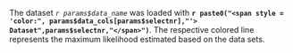 The dataset *`r params$data_name`* was loaded with **`r paste0("<span style = 'color:", params$data_cols[params$selectnr],"'> Dataset",params$selectnr,"</span>")`**. 
The respective colored line represents the maximum likelihood estimated based on the data sets.

